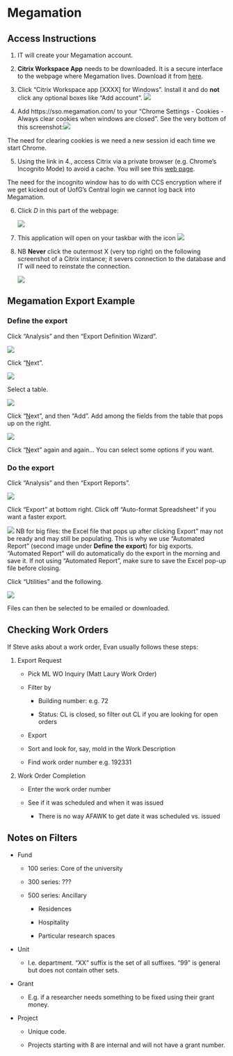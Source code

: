 # Megamation {#sec-megamation}

## Access Instructions

1.  IT will create your Megamation account.

2.  **Citrix Workspace App** needs to be downloaded. It is a secure interface to the webpage where Megamation lives. Download it from [here](https://www.citrix.com/downloads/workspace-app/).

3.  Click "Citrix Workspace app \[XXXX\] for Windows". Install it and do **not** click any optional boxes like "Add account". ![](images/paste-9F18CD79.png)

4.  Add https://sso.megamation.com/ to your "Chrome Settings - Cookies - Always clear cookies when windows are closed". See the very bottom of this screenshot:![](images/paste-B97C5881.png)

[The need for clearing cookies is we need a new session id each time we start Chrome.]{.aside}

5.  Using the link in 4., access Citrix via a private browser (e.g. Chrome's Incognito Mode) to avoid a cache. You will see this [web page](https://sso.megamation.com/uog).

[The need for the incognito window has to do with CCS encryption where if we get kicked out of UofG's Central login we cannot log back into Megamation.]{.aside}

6.  Click *D* in this part of the webpage:

    ![](images/paste-EF9D2C62.png)

7.  This application will open on your taskbar with the icon ![](images/paste-F823AE87.png)

8.  NB **Never** click the outermost X (very top right) on the following screenshot of a Citrix instance; it severs connection to the database and IT will need to reinstate the connection.

    ![](images/paste-5F3C0CAF.png)

## Megamation Export Example

### Define the export

Click "Analysis" and then "Export Definition Wizard".

![](images/paste-6E3647FD.png)

Click "[N]{.underline}ext".

![](images/paste-20DE5D3A.png)

Select a table.

![](images/paste-63EB2380.png)

Click "[N]{.underline}ext", and then "Add". Add among the fields from the table that pops up on the right.

![](images/paste-87EAAAE5.png)

Click "[N]{.underline}ext" again and again... You can select some options if you want.

### Do the export

Click "Analysis" and then "Export Reports".

![](images/paste-4B84E0CD.png)

Click "Export" at bottom right. Click off "Auto-format Spreadsheet" if you want a faster export.

![](images/paste-CA669F29.png) [NB for big files: the Excel file that pops up after clicking Export" may not be ready and may still be populating. This is why we use "Automated Report" (second image under **Define the export**) for big exports. "Automated Report" will do automatically do the export in the morning and save it. If not using "Automated Report", make sure to save the Excel pop-up file before closing.]{.aside}

Click "Utilities" and the following.

![](images/paste-CA9DAE7B.png)

Files can then be selected to be emailed or downloaded.

## Checking Work Orders

If Steve asks about a work order, Evan usually follows these steps:

1.  Export Request

    -   Pick ML WO Inquiry (Matt Laury Work Order)

    -   Filter by

        -   Building number: e.g. 72

        -   Status: CL is closed, so filter out CL if you are looking for open orders

    -   Export

    -   Sort and look for, say, mold in the Work Description

    -   Find work order number e.g. 192331

2.  Work Order Completion

    -   Enter the work order number

    -   See if it was scheduled and when it was issued

        -   There is no way AFAWK to get date it was scheduled vs. issued

## Notes on Filters

-   Fund

    -   100 series: Core of the university

    -   300 series: ???

    -   500 series: Ancillary

        -   Residences

        -   Hospitality

        -   Particular research spaces

-   Unit

    -   I.e. department. "XX" suffix is the set of all suffixes. "99" is general but does not contain other sets.

-   Grant

    -   E.g. if a researcher needs something to be fixed using their grant money.

-   Project

    -   Unique code.

    -   Projects starting with 8 are internal and will not have a grant number.
